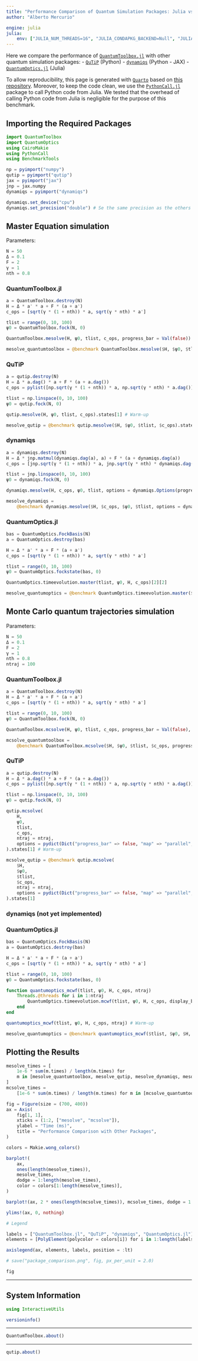 ```yaml
---
title: "Performance Comparison of Quantum Simulation Packages: Julia vs. Python"
author: "Alberto Mercurio"

engine: julia
julia:
    env: ["JULIA_NUM_THREADS=16", "JULIA_CONDAPKG_BACKEND=Null", "JULIA_PYTHONCALL_EXE=pyenv/bin/python"]
---
```


Here we compare the performance of [`QuantumToolbox.jl`](https://github.com/qutip/QuantumToolbox.jl) with other quantum simulation packages:
- [`QuTiP`](https://github.com/qutip/qutip) (Python)
- [`dynamiqs`](https://github.com/dynamiqs/dynamiqs) (Python - JAX)
- [`QuantumOptics.jl`](https://github.com/qojulia/QuantumOptics.jl) (Julia)

To allow reproducibility, this page is generated with [`Quarto`](https://quarto.org) based on [this repository](https://github.com/albertomercurio/QuantumToolbox-Benchmarks). Moreover, to keep the code clean, we use the [`PythonCall.jl`](https://github.com/JuliaPy/PythonCall.jl) package to call Python code from Julia. We tested that the overhead of calling Python code from Julia is negligible for the purpose of this benchmark.

## Importing the Required Packages

```julia
import QuantumToolbox
import QuantumOptics
using CairoMakie
using PythonCall
using BenchmarkTools

np = pyimport("numpy")
qutip = pyimport("qutip")
jax = pyimport("jax")
jnp = jax.numpy
dynamiqs = pyimport("dynamiqs")

dynamiqs.set_device("cpu")
dynamiqs.set_precision("double") # Se the same precision as the others
```

## Master Equation simulation

Parameters:

```julia
N = 50
Δ = 0.1
F = 2
γ = 1
nth = 0.8
```

### QuantumToolbox.jl

```julia
a = QuantumToolbox.destroy(N)
H = Δ * a' * a + F * (a + a')
c_ops = [sqrt(γ * (1 + nth)) * a, sqrt(γ * nth) * a']

tlist = range(0, 10, 100)
ψ0 = QuantumToolbox.fock(N, 0)

QuantumToolbox.mesolve(H, ψ0, tlist, c_ops, progress_bar = Val(false)).states[2] # Warm-up

mesolve_quantumtoolbox = @benchmark QuantumToolbox.mesolve($H, $ψ0, $tlist, $c_ops, progress_bar = Val(false)).states[2]
```

### QuTiP

```julia
a = qutip.destroy(N)
H = Δ * a.dag() * a + F * (a + a.dag())
c_ops = pylist([np.sqrt(γ * (1 + nth)) * a, np.sqrt(γ * nth) * a.dag()])

tlist = np.linspace(0, 10, 100)
ψ0 = qutip.fock(N, 0)

qutip.mesolve(H, ψ0, tlist, c_ops).states[1] # Warm-up

mesolve_qutip = @benchmark qutip.mesolve($H, $ψ0, $tlist, $c_ops).states[1]
```

### dynamiqs

```julia
a = dynamiqs.destroy(N)
H = Δ * jnp.matmul(dynamiqs.dag(a), a) + F * (a + dynamiqs.dag(a))
c_ops = [jnp.sqrt(γ * (1 + nth)) * a, jnp.sqrt(γ * nth) * dynamiqs.dag(a)]

tlist = jnp.linspace(0, 10, 100)
ψ0 = dynamiqs.fock(N, 0)

dynamiqs.mesolve(H, c_ops, ψ0, tlist, options = dynamiqs.Options(progress_meter = nothing)).states # Warm-up

mesolve_dynamiqs =
    @benchmark dynamiqs.mesolve($H, $c_ops, $ψ0, $tlist, options = dynamiqs.Options(progress_meter = nothing)).states
```

### QuantumOptics.jl

```julia
bas = QuantumOptics.FockBasis(N)
a = QuantumOptics.destroy(bas)

H = Δ * a' * a + F * (a + a')
c_ops = [sqrt(γ * (1 + nth)) * a, sqrt(γ * nth) * a']

tlist = range(0, 10, 100)
ψ0 = QuantumOptics.fockstate(bas, 0)

QuantumOptics.timeevolution.master(tlist, ψ0, H, c_ops)[2][2]

mesolve_quantumoptics = @benchmark QuantumOptics.timeevolution.master($tlist, $ψ0, $H, $c_ops)
```

## Monte Carlo quantum trajectories simulation

Parameters:

```julia
N = 50
Δ = 0.1
F = 2
γ = 1
nth = 0.8
ntraj = 100
```

### QuantumToolbox.jl

```julia
a = QuantumToolbox.destroy(N)
H = Δ * a' * a + F * (a + a')
c_ops = [sqrt(γ * (1 + nth)) * a, sqrt(γ * nth) * a']

tlist = range(0, 10, 100)
ψ0 = QuantumToolbox.fock(N, 0)

QuantumToolbox.mcsolve(H, ψ0, tlist, c_ops, progress_bar = Val(false), ntraj = ntraj).states[2] # Warm-up

mcsolve_quantumtoolbox =
    @benchmark QuantumToolbox.mcsolve($H, $ψ0, $tlist, $c_ops, progress_bar = Val(false), ntraj = ntraj).states[2]
```

### QuTiP

```julia
a = qutip.destroy(N)
H = Δ * a.dag() * a + F * (a + a.dag())
c_ops = pylist([np.sqrt(γ * (1 + nth)) * a, np.sqrt(γ * nth) * a.dag()])

tlist = np.linspace(0, 10, 100)
ψ0 = qutip.fock(N, 0)

qutip.mcsolve(
    H,
    ψ0,
    tlist,
    c_ops,
    ntraj = ntraj,
    options = pydict(Dict("progress_bar" => false, "map" => "parallel", "num_cpus" => Threads.nthreads())),
).states[1] # Warm-up

mcsolve_qutip = @benchmark qutip.mcsolve(
    $H,
    $ψ0,
    $tlist,
    $c_ops,
    ntraj = ntraj,
    options = pydict(Dict("progress_bar" => false, "map" => "parallel", "num_cpus" => Threads.nthreads())),
).states[1]
```

### dynamiqs (not yet implemented)

### QuantumOptics.jl

```julia
bas = QuantumOptics.FockBasis(N)
a = QuantumOptics.destroy(bas)

H = Δ * a' * a + F * (a + a')
c_ops = [sqrt(γ * (1 + nth)) * a, sqrt(γ * nth) * a']

tlist = range(0, 10, 100)
ψ0 = QuantumOptics.fockstate(bas, 0)

function quantumoptics_mcwf(tlist, ψ0, H, c_ops, ntraj)
    Threads.@threads for i in 1:ntraj
        QuantumOptics.timeevolution.mcwf(tlist, ψ0, H, c_ops, display_beforeevent = true, display_afterevent = true)[2][2]
    end
end

quantumoptics_mcwf(tlist, ψ0, H, c_ops, ntraj) # Warm-up

mesolve_quantumoptics = @benchmark quantumoptics_mcwf($tlist, $ψ0, $H, $c_ops, ntraj)
```

## Plotting the Results

```julia
mesolve_times = [
    1e-6 * sum(m.times) / length(m.times) for
    m in [mesolve_quantumtoolbox, mesolve_qutip, mesolve_dynamiqs, mesolve_quantumoptics]
]
mcsolve_times =
    [1e-6 * sum(m.times) / length(m.times) for m in [mcsolve_quantumtoolbox, mcsolve_qutip, mesolve_quantumoptics]]

fig = Figure(size = (700, 400))
ax = Axis(
    fig[1, 1],
    xticks = (1:2, ["mesolve", "mcsolve"]),
    ylabel = "Time (ms)",
    title = "Performance Comparison with Other Packages",
)

colors = Makie.wong_colors()

barplot!(
    ax,
    ones(length(mesolve_times)),
    mesolve_times,
    dodge = 1:length(mesolve_times),
    color = colors[1:length(mesolve_times)],
)

barplot!(ax, 2 * ones(length(mcsolve_times)), mcsolve_times, dodge = 1:length(mcsolve_times), color = colors[[1, 2, 4]])

ylims!(ax, 0, nothing)

# Legend

labels = ["QuantumToolbox.jl", "QuTiP", "dynamiqs", "QuantumOptics.jl"]
elements = [PolyElement(polycolor = colors[i]) for i in 1:length(labels)]

axislegend(ax, elements, labels, position = :lt)

# save("package_comparison.png", fig, px_per_unit = 2.0)

fig
```

---

## System Information

```julia
using InteractiveUtils

versioninfo()
```

---

```julia
QuantumToolbox.about()
```

---

```julia
qutip.about()
```
